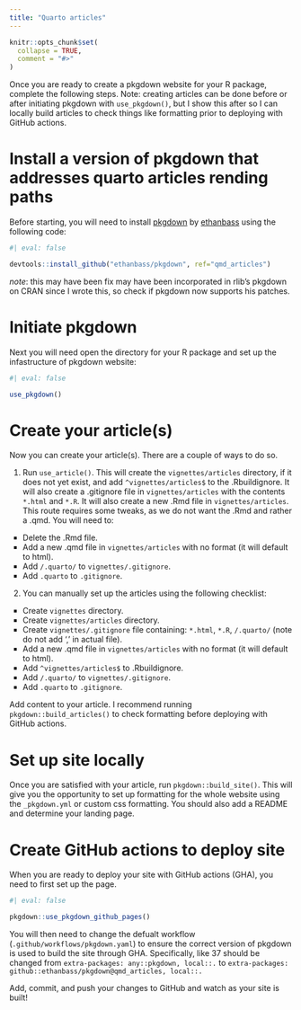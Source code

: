 ```yaml
---
title: "Quarto articles"
---
```


<style type="text/css">
    ul { list-style-type: square; }
</style>


```r
knitr::opts_chunk$set(
  collapse = TRUE,
  comment = "#>"
)
```

Once you are ready to create a pkgdown website for your R package, complete the following steps. Note: creating articles can be done before or after initiating pkgdown with `use_pkgdown()`, but I show this after so I can locally build articles to check things like formatting prior to deploying with GitHub actions.

# Install a version of pkgdown that addresses quarto articles rending paths

Before starting, you will need to install [pkgdown](https://github.com/ethanbass/pkgdown) by [ethanbass](https://github.com/ethanbass) using the following code:

```r
#| eval: false

devtools::install_github("ethanbass/pkgdown", ref="qmd_articles")
```

*note*: this may have been fix may have been incorporated in rlib's pkgdown on CRAN since I wrote this, so check if pkgdown now supports his patches.

# Initiate pkgdown

Next you will need open the directory for your R package and set up the infastructure of pkgdown website:

```r
#| eval: false

use_pkgdown()
```

# Create your article(s)

Now you can create your article(s). There are a couple of ways to do so. 

1. Run `use_article()`. This will create the `vignettes/articles` directory, if it does not yet exist, and add `^vignettes/articles$` to the .Rbuildignore. It will also create a .gitignore file in `vignettes/articles` with the contents `*.html` and `*.R`. It will also create a new .Rmd file in `vignettes/articles`. This route requires some tweaks, as we do not want the .Rmd and rather a .qmd. You will need to:

- Delete the .Rmd file.
- Add a new .qmd file in `vignettes/articles` with no format (it will default to html).
- Add `/.quarto/` to `vignettes/.gitignore`.
- Add `.quarto` to `.gitignore`.

2. You can manually set up the articles using the following checklist:

- Create `vignettes` directory.
- Create `vignettes/articles` directory.
- Create `vignettes/.gitignore` file containing: `*.html`, `*.R`, `/.quarto/` (note do not add ',' in actual file).
- Add a new .qmd file in `vignettes/articles` with no format (it will default to html).
- Add `^vignettes/articles$` to .Rbuildignore.
- Add `/.quarto/` to `vignettes/.gitignore`.
- Add `.quarto` to `.gitignore`.

Add content to your article. I recommend running `pkgdown::build_articles()` to check formatting before deploying with GitHub actions.

# Set up site locally

Once you are satisfied with your article, run `pkgdown::build_site()`. This will give you the opportunity to set up formatting for the whole website using the `_pkgdown.yml` or custom css formatting. You should also add a README and determine your landing page.

# Create GitHub actions to deploy site

When you are ready to deploy your site with GitHub actions (GHA), you need to first set up the page.

```r
#| eval: false

pkgdown::use_pkgdown_github_pages()
```

You will then need to change the defualt workflow (`.github/workflows/pkgdown.yaml`) to ensure the correct version of pkgdown is used to build the site through GHA. Specifically, like 37 should be changed from `extra-packages: any::pkgdown, local::.` to `extra-packages: github::ethanbass/pkgdown@qmd_articles, local::.`

Add, commit, and push your changes to GitHub and watch as your site is built!


